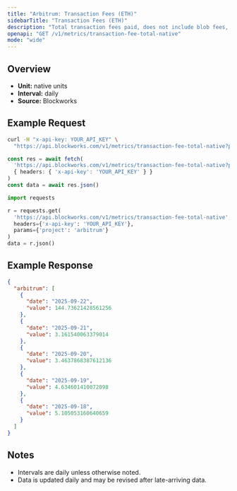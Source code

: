 ```yaml
---
title: "Arbitrum: Transaction Fees (ETH)"
sidebarTitle: "Transaction Fees (ETH)"
description: "Total transaction fees paid, does not include blob fees, out-of-protocol tips, or additional sources of revenue"
openapi: "GET /v1/metrics/transaction-fee-total-native"
mode: "wide"
---
```


## Overview

- **Unit:** native units
- **Interval:** daily
- **Source:** Blockworks

## Example Request

<CodeGroup>

```bash cURL
curl -H "x-api-key: YOUR_API_KEY" \
  "https://api.blockworks.com/v1/metrics/transaction-fee-total-native?project=arbitrum"
```

```typescript TypeScript
const res = await fetch(
  'https://api.blockworks.com/v1/metrics/transaction-fee-total-native?project=arbitrum',
  { headers: { 'x-api-key': 'YOUR_API_KEY' } }
)
const data = await res.json()
```

```python Python
import requests

r = requests.get(
  'https://api.blockworks.com/v1/metrics/transaction-fee-total-native',
  headers={'x-api-key': 'YOUR_API_KEY'},
  params={'project': 'arbitrum'}
)
data = r.json()
```

</CodeGroup>

## Example Response

```json
{
  "arbitrum": [
    {
      "date": "2025-09-22",
      "value": 144.73621428561256
    },
    {
      "date": "2025-09-21",
      "value": 3.161540063379014
    },
    {
      "date": "2025-09-20",
      "value": 3.4637868387612136
    },
    {
      "date": "2025-09-19",
      "value": 4.634601410072098
    },
    {
      "date": "2025-09-18",
      "value": 5.105053160640659
    }
  ]
}
```

## Notes
- Intervals are daily unless otherwise noted.
- Data is updated daily and may be revised after late-arriving data.